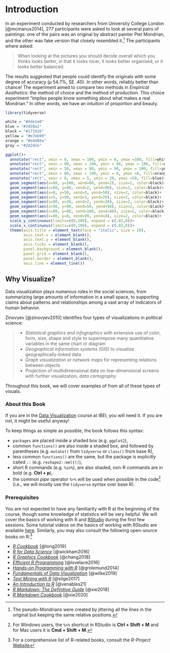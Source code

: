 # Introduction 

In an experiment conducted by researchers from University College London [@mcmanus2014], 277 participants were asked to look at several pairs of paintings: one of the pairs was an original by abstract painter Piet Mondrian, and the other was fake version that closely resembled it.^[The pseudo-Mondrians were created by jittering all the lines in the original but keeping the same relative positions.] The participants where asked:

> When looking at the pictures you should decide overall
which you thinks looks better, in that it looks nicer, it looks
better organised, or it looks better balanced.

The results suggested that people could identify the originals with some degree of accuracy ($\mu$ 54.7%, SE .40). In other words, reliably better than chance! The experiment aimed to compare two methods in *Empirical Aesthetics*: the method of choice and the method of production. This choice experiment "implies people know something about what makes a real Mondrian." In other words, we have an *intuition* of proportion and beauty.

```r
library(tidyverse)

white = "#dde1e0"
blue = "#3450a2"
black = "#171916"
yellow = "#e7eb99"
orange = "#e4480a"
gray = "#2d2d2e"

ggplot()+
  annotate("rect", xmin = 0, xmax = 100, ymin = 0, ymax =100, fill=white, alpha=.8)+
  annotate("rect", xmin = 80, xmax = 100, ymin = 80, ymax = 100, fill=gray)+
  annotate("rect", xmin = 50, xmax = 80, ymin = 90, ymax = 100, fill=yellow)+
  annotate("rect", xmin = 80, xmax = 100, ymin = 0, ymax =8, fill=orange)+
  annotate("rect", xmin = 0, xmax = 5, ymin = 20, ymax =50, fill=blue)+
  geom_segment(aes(x=80, y=100, xend=80, yend=2), size=2, color=black)+
  geom_segment(aes(x=80, y=90, xend=2, yend=90), size=2, color=black)+
  geom_segment(aes(x=0, y=50, xend=5, yend=50), size=2, color=black)+
  geom_segment(aes(x=5, y=90, xend=5, yend=20), size=2, color=black)+
  geom_segment(aes(x=80, y=20, xend=2, yend=20), size=2, color=black)+
  geom_segment(aes(x=50, y=90, xend=50, yend=98), size=2, color=black)+
  geom_segment(aes(x=80, y=80, xend=100, yend=80), size=2, color=black)+
  geom_segment(aes(x=80, y=8, xend=99, yend=8), size=2, color=black)+
  scale_y_continuous(limits=c(0,100), expand = c(.02,0))+
  scale_x_continuous(limits=c(0,100), expand = c(.02,0))+
  theme(axis.title = element_text(face = "italic", size = 20),
        axis.text.x = element_blank(),
        axis.text.y = element_blank(),
        axis.ticks = element_blank(),
        panel.background = element_blank(),
        panel.grid = element_blank(),
        panel.border = element_blank(),
        axis.line = element_line())
```

## Why Visualize? {-}

Data visualization plays numerous roles in the social sciences, from summarizing large amounts of information in a small space, to supporting claims about patterns and relationships among a vast array of indicators of human behavior. 

Zinovyev [@zinovyev2010] identifies four types of visualizations in political science:

> * *Statistical graphics and infographics* with extensive use of color, form, size, shape and style to superimpose many quantitative variables in the same chart or diagram
* *Geographical information systems (GIS)* to visualize geographically-linked data
* *Graph visualization or network maps* for representing relations between objects
* Projection of multidimensional data on low-dimensional screens with further visualization, *data cartography*

Throughout this book, we will cover examples of from all of these types of visuals.

### About this Book {-}

If you are in the [Data Visualization](https://www.ibei.org/en/data-visualization_138263) course at IBEI, you will need it. If you are not, it might be useful anyway!

To keep things as simple as possible, the book follows this syntax:

* `packages` are placed inside a shaded box (e.g. `ggplot2`),
* common `functions()` are also inside a shaded box, and followed by parentheses (e.g. `mutate()` from `tidyverse` or `class()` from base R),
* less common `functions()` are the same, but the package is explicitly called `::` (e.g. `reshape2::melt()`),
* short R commands (e.g. `%in%`), are also shaded, non-R commands are in bold (e.g. **Ctrl + p**),
* the common *pipe* operator `%>%` will be used when possible in the code^[For Windows users, the `%>%` shortcut in RStudio is **Ctrl + Shift + M** and for Mac users it is **Cmd + Shift + M**.] (i.e., we will mostly use the `tidyverse` syntax over base R).

### Prerequisites {-}

You are not expected to have any familiarity with R at the beginning of the course, though some knowledge of statistics will be very helpful. We will cover the basics of working with R and [RStudio](https://www.rstudio.com/products/rstudio/download/) during the first few sessions. Some tutorial videos on the basics of working with RStudio are available [here](). Similarly, you may also consult the following open-source books on R:^[For a comprehensive list of R-related books, consult the *R-Project* [Website](https://www.r-project.org/doc/bib/R-books.html)] 

* [*R Cookbook*](https://rc2e.com/) [@long2019] 
* [*R for Data Science*](https://r4ds.had.co.nz/) [@wickham2016]
* [*R Graphics Cookbook*](https://r-graphics.org/) [@chang2018]
* [*Efficient R Programming*](https://csgillespie.github.io/efficientR/) [@lovelace2016]
* [*Hands-on Programming with R*](https://rstudio-education.github.io/hopr/) [@grolemund2014]
* [*Fundamentals of Data Visualization*](https://clauswilke.com/dataviz/) [@wilke2019]
* [*Text Mining with R*](https://www.tidytextmining.com/) [@silge2017]
* [*An Introduction to R*](https://cran.r-project.org/doc/manuals/R-intro.pdf) [@venables21]
* [*R Markdown: The Definitive Guide*](https://bookdown.org/yihui/rmarkdown/) [@xie2018]
* [*R Markdown Cookbook*](https://bookdown.org/yihui/rmarkdown-cookbook/) [@xie2020]


